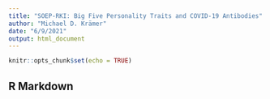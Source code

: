 ```yaml
---
title: "SOEP-RKI: Big Five Personality Traits and COVID-19 Antibodies"
author: "Michael D. Krämer"
date: "6/9/2021"
output: html_document
---
```


```r
knitr::opts_chunk$set(echo = TRUE)
```

## R Markdown

